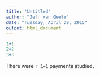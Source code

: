 ---
title: "Untitled"
author: "Jeff van Geete"
date: "Tuesday, April 28, 2015"
output: html_document
---
```{r, eval = c(-1, -3), tidy = TRUE, echo = TRUE}
1+1
2+2
3+3
```

There were `r 1+1` payments studied.
